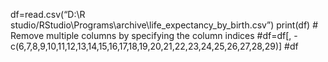 
df=read.csv("D:\\R studio/RStudio\\Programs\\archive\\life_expectancy_by_birth.csv")
print(df)
# Remove multiple columns by specifying the column indices
#df=df[, -c(6,7,8,9,10,11,12,13,14,15,16,17,18,19,20,21,22,23,24,25,26,27,28,29)]
#df


